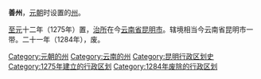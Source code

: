 '''善州'''，[[元朝|元朝]]时设置的[[州|州]]。

[[至元_(忽必烈)|至元]]十二年（1275年）置，[[治所|治所]]在今[[云南省|云南省]][[昆明市|昆明市]]。辖境相当今云南省昆明市一带。二十一年（1284年），废。
{{元朝云南行政区划}}
{{元朝行政区划小作品}}
[[Category:元朝的州|Category:元朝的州]]
[[Category:云南的州|Category:云南的州]]
[[Category:昆明行政区划史|Category:昆明行政区划史]]
[[Category:1275年建立的行政区划|Category:1275年建立的行政区划]]
[[Category:1284年废除的行政区划|Category:1284年废除的行政区划]]